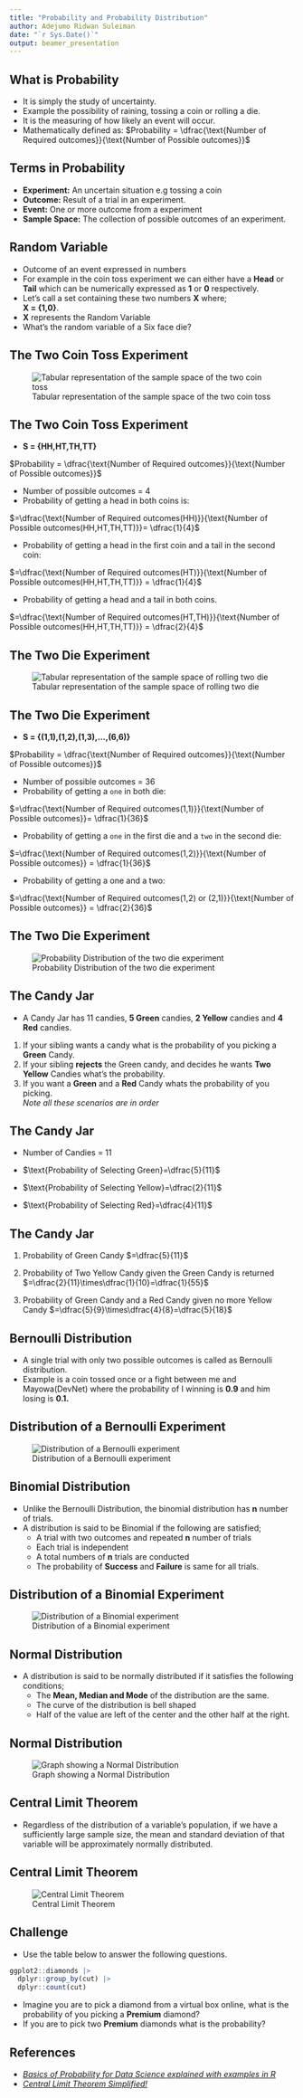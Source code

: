 ```yaml
---
title: "Probability and Probability Distribution"
author: Adejumo Ridwan Suleiman
date: "`r Sys.Date()`"
output: beamer_presentation
---
```


## What is Probability

* It is simply the study of uncertainty.
* Example the possibility of raining, tossing a coin or rolling a die.
* It is the measuring of how likely an event will occur.
* Mathematically defined as:
$Probability = \dfrac{\text{Number of Required outcomes}}{\text{Number of Possible outcomes}}$


## Terms in Probability

* **Experiment:** An uncertain situation e.g tossing a coin
* **Outcome:** Result of a trial in an experiment.
* **Event:** One or more outcome from a experiment
* **Sample Space:** The collection of possible outcomes of an experiment.

## Random Variable

* Outcome of an event expressed in numbers
* For example in the coin toss experiment we can either have a **Head** or **Tail** which can be numerically expressed as **1** or **0** respectively.
* Let's call a set containing these two numbers **X** where;  
**X = {1,0}**.
* **X** represents the Random Variable
* What's the random variable of a Six face die?

## The Two Coin Toss Experiment

![Tabular representation of the sample space of the two coin toss ]("C:\Users\User\Documents\Statistics\image\coin.png")

## The Two Coin Toss Experiment

* **S = {HH,HT,TH,TT}** 

$Probability = \dfrac{\text{Number of Required outcomes}}{\text{Number of Possible outcomes}}$

* Number of possible outcomes = 4
* Probability of getting a head in both coins is:

$=\dfrac{\text{Number of Required outcomes(HH)}}{\text{Number of Possible outcomes(HH,HT,TH,TT)}}= \dfrac{1}{4}$

* Probability of getting a head in the first coin and a tail in the second coin:  

$=\dfrac{\text{Number of Required outcomes(HT)}}{\text{Number of Possible outcomes(HH,HT,TH,TT)}} = \dfrac{1}{4}$

* Probability of getting a head and a tail in both coins.  

$=\dfrac{\text{Number of Required outcomes(HT,TH)}}{\text{Number of Possible outcomes(HH,HT,TH,TT)}} = \dfrac{2}{4}$


## The Two Die Experiment

![Tabular representation of the sample space of rolling two die ]("C:\Users\User\Documents\Statistics\image\die.png")

## The Two Die Experiment

* **S = {(1,1),(1,2),(1,3),...,(6,6)}**  

$Probability = \dfrac{\text{Number of Required outcomes}}{\text{Number of Possible outcomes}}$

* Number of possible outcomes = 36
* Probability of getting a `one` in both die:

$=\dfrac{\text{Number of Required outcomes(1,1)}}{\text{Number of Possible outcomes}}= \dfrac{1}{36}$

* Probability of getting a `one` in the first die and a `two` in the second die:

$=\dfrac{\text{Number of Required outcomes(1,2)}}{\text{Number of Possible outcomes}} = \dfrac{1}{36}$

* Probability of getting a one and a two: 

$=\dfrac{\text{Number of Required outcomes(1,2) or (2,1)}}{\text{Number of Possible outcomes}} = \dfrac{2}{36}$

## The Two Die Experiment

![Probability Distribution of the two die experiment ]("C:\Users\User\Documents\Statistics\image\two_die.png")

## The Candy Jar

* A Candy Jar has 11 candies, **5 Green** candies, **2 Yellow** candies and **4 Red** candies. 
1. If your  sibling wants a candy what is the probability of you picking a **Green** Candy.
2. If your sibling **rejects** the Green candy, and decides he wants **Two Yellow** Candies what's the probability.
3. If you want a **Green** and a **Red** Candy whats the probability of you picking.  
*Note all these scenarios are in order*

## The Candy Jar

* Number of Candies = 11

* $\text{Probability of Selecting Green}=\dfrac{5}{11}$

* $\text{Probability of Selecting Yellow}=\dfrac{2}{11}$

* $\text{Probability of Selecting Red}=\dfrac{4}{11}$

## The Candy Jar

1. Probability of Green Candy
$=\dfrac{5}{11}$

2. Probability of Two Yellow Candy given the Green Candy is returned
$=\dfrac{2}{11}\times\dfrac{1}{10}=\dfrac{1}{55}$

3. Probability of Green Candy and a Red Candy given no more Yellow Candy
$=\dfrac{5}{9}\times\dfrac{4}{8}=\dfrac{5}{18}$

## Bernoulli Distribution

* A single trial with only two possible outcomes is called as Bernoulli distribution.
* Example is a coin tossed once or a fight between me and Mayowa(DevNet) where the probability of I winning is **0.9** and him losing is **0.1.**

## Distribution of a Bernoulli Experiment

![Distribution of a Bernoulli experiment]("C:\Users\User\Documents\Statistics\image\bernoulli.png")

## Binomial Distribution

* Unlike the Bernoulli Distribution, the binomial distribution has **n** number of trials.
* A distribution is said to be Binomial if the following are satisfied;
  - A trial with two outcomes and repeated **n** number of trials
  - Each trial is independent 
  - A total numbers of **n** trials are conducted
  - The probability of **Success** and **Failure** is same for all trials.
  
## Distribution of a Binomial Experiment

![Distribution of a Binomial experiment]("C:\Users\User\Documents\Statistics\image\binomial.png")
  
## Normal Distribution

* A distribution is said to be normally distributed if it satisfies the following conditions;
  - The **Mean, Median and Mode** of the distribution are the same.
  - The curve of the distribution is bell shaped
  - Half of the value are left of the center and the other half at the right.
  
## Normal Distribution

![Graph showing a Normal Distribution]("C:\Users\User\Documents\Statistics\image\normal.png")

## Central Limit Theorem

* Regardless of the distribution of a variable's population, if we have a sufficiently large sample size, the mean and standard deviation of that variable will be approximately normally distributed.

## Central Limit Theorem

![Central Limit Theorem]("C:\Users\User\Documents\Statistics\image\clt.png")

## Challenge

* Use the table below to answer the following questions.
```r
ggplot2::diamonds |> 
  dplyr::group_by(cut) |> 
  dplyr::count(cut)
```
* Imagine you are to pick a diamond from a virtual box online, what is the probability of you picking a **Premium** diamond?
* If you are to pick two **Premium** diamonds what is the probability?

## References

* *[Basics of Probability for Data Science explained with examples in R](https://www.analyticsvidhya.com/blog/2017/02/basic-probability-data-science-with-examples/)*
* *[Central Limit Theorem Simplified!](https://medium.com/@seema.singh/central-limit-theorem-simplified-46ddefeb13f3)*